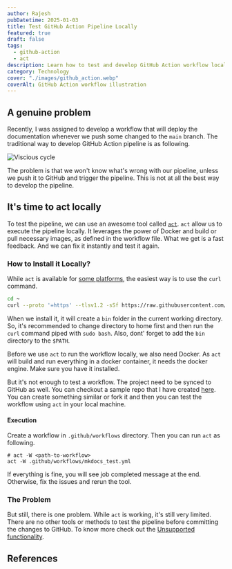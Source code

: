 ```yaml
---
author: Rajesh
pubDatetime: 2025-01-03
title: Test GitHub Action Pipeline Locally
featured: true
draft: false
tags:
  - github-action
  - act
description: Learn how to test and develop GitHub Action workflow locally using `act`.
category: Technology
cover: "./images/github_action.webp"
coverAlt: GitHub Action workflow illustration
---
```


## A genuine problem

Recently, I was assigned to develop a workflow that will deploy the documentation whenever we push some changed to the `main` branch. The traditional way to develop GitHub Action pipeline is as following.

<div class="flex justify-center">
    <Image src={Cycle} alt="Viscious cycle" class="w-1/2" />
</div>

The problem is that we won't know what's wrong with our pipeline, unless we push it to GitHub and trigger the pipeline. This is not at all the best way to develop the pipeline.

## It's time to act locally

To test the pipeline, we can use an awesome tool called [`act`](https://github.com/nektos/act). `act` allow us to execute the pipeline locally. It leverages the power of Docker and build or pull necessary images, as defined in the workflow file. What we get is a fast feedback. And we can fix it instantly and test it again. 

### How to Install it Locally?

While `act` is available for [some platforms](https://nektosact.com/installation/index.html), the easiest way is to use the `curl` command.

```bash
cd ~
curl --proto '=https' --tlsv1.2 -sSf https://raw.githubusercontent.com/nektos/act/master/install.sh | sudo bash
```

When we install it, it will create a `bin` folder in the current working directory. So, it's recommended to change directory to home first and then run the `curl` command piped with `sudo bash`. Also, dont' forget to add the `bin` directory to the `$PATH`. 

Before we use `act` to run the workflow locally, we also need Docker. As `act` will build and run everything in a docker container, it needs the docker engine. Make sure you have it installed.

But it's not enough to test a workflow. The project need to be synced to GitHub as well. You can checkout a sample repo that I have created [here](https://github.com/HYP3R00T/act_with_mkdocs). You can create something similar or fork it and then you can test the workflow using `act` in your local machine.

#### Execution

Create a workflow in `.github/workflows` directory. Then you can run `act` as following.

```shell
# act -W <path-to-workflow>
act -W .github/workflows/mkdocs_test.yml
```
If everything is fine, you will see job completed message at the end. Otherwise, fix the issues and rerun the tool. 

### The Problem

But still, there is one problem. While `act` is working, it's still very limited. There are no other tools or methods to test the pipeline before committing the changes to GitHub. To know more check out the [Unsupported functionality](https://nektosact.com/not_supported.html).

## References

<Card url="https://github.com/HYP3R00T/act_with_mkdocs" />
<Card url="https://nektosact.com/" />
<Card url="https://github.com/nektos/act" />
<Card url="https://www.docker.com/" />